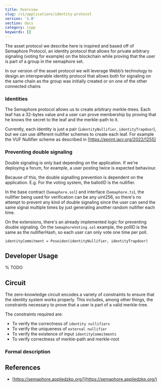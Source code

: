 ```yaml
---
title: Overview
slug: /v1/applications/identity-protocol
version: '1.0'
section: docs
category: ispp
keywords: []
---
```



The asset protocol we describe here is inspired and based off of Semaphore Protocol, an identity protocol that allows for private arbitrary signaling (voting for example) on the blockchain while proving that the user is part of a group in the semaphore set.

In our version of the asset protocol we will leverage Webb’s technology to design an interoperable identity protocol that allows both for signaling on the same chain as the group was initially created or on one of the other connected chains

### Identities

The Semaphore protocol allows us to create arbitrary merkle-trees. Each leaf has a 32-bytes value and a user can prove membership by proving that he knows the secret to the leaf and the merkle-path to it.

Currently, each identity is just a pair (`identityNullifier`, `identityTrapdoor`), but we can use different nullifier schemes to create each leaf. For example the VUF Nullifier scheme as described in [https://eprint.iacr.org/2022/1255]

### Preventing double signaling

Double signaling is only bad depending on the application. If we're deploying a forum, for example, a user posting twice is expected behaviour.

Because of this, the double signalling prevention is dependent on the application. E.g. For the voting system, the ballotID is the nullifier.

In the base contract (`Semaphore.sol`) and interface (`Semaphore.ts`), the nullifier being used for verification can be any uint256, so there's no attempt to prevent any kind of double signaling since the user can send the same signal multiple times by just generating another random nullifier each time.

On the extensions, there's an already implemented logic for preventing double signaling. On the `SemaphoreVoting.sol` example, the pollID is the same as the nullifierHash, so each user can only vote one time per poll.

```
identityCommitment = Poseidon(identityNullifier, identityTrapdoor)
```

## Developer Usage

% TODO

## Circuit

The zero-knowledge circuit encodes a variety of constraints to ensure that the identity system works properly. This includes, among other things, the constraints necessary to prove that a user is part of a valid merkle-tree.

The constraints required are:

- To verify the correctness of `identity nullifiers`
- To verify the uniqueness of `external nullifier`
- To verify the existence of input `identityCommitments`
- To verify correctness of merkle-path and merkle-root

### Formal description

<IdentityImages />

## References

- [https://semaphore.appliedzkp.org/](https://semaphore.appliedzkp.org/)
